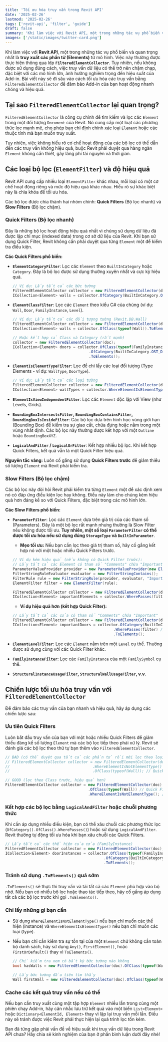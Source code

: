 ```yaml
---
title: 'Tối ưu hóa truy vấn trong Revit API'
date: '2025-02-26'
lastmod: '2025-02-26'
tags: ['revit-api', 'filter', 'guide']
draft: false
summary: 'Khi làm việc với Revit API, một trong những tác vụ phổ biến và quan trọng nhất là truy xuất các phần tử (Elements) từ mô hình. Việc này thường được thực hiện thông qua lớp FilteredElementCollector'
images: ['/static/images/twitter-card.png']
---
```


Khi làm việc với **Revit API**, một trong những tác vụ phổ biến và quan trọng nhất là **truy xuất các phần tử (Elements)** từ mô hình. Việc này thường được thực hiện thông qua lớp **`FilteredElementCollector`**. Tuy nhiên, nếu không được sử dụng đúng cách, việc truy vấn dữ liệu có thể trở nên chậm chạp, đặc biệt với các mô hình lớn, ảnh hưởng nghiêm trọng đến hiệu suất của Add-in. Bài viết này sẽ đi sâu vào cách tối ưu hóa các truy vấn bằng `FilteredElementCollector` để đảm bảo Add-in của bạn hoạt động nhanh chóng và hiệu quả.

<TOCInline toc={props.toc} exclude="" />

## Tại sao `FilteredElementCollector` lại quan trọng?

`FilteredElementCollector` là công cụ chính để tìm kiếm và lọc các `Element` trong một đối tượng `Document` của Revit. Nó cung cấp một loạt các phương thức lọc mạnh mẽ, cho phép bạn chỉ định chính xác loại `Element` hoặc các thuộc tính mà bạn muốn truy xuất.

Tuy nhiên, việc không hiểu rõ cơ chế hoạt động của các bộ lọc có thể dẫn đến các truy vấn không hiệu quả, buộc Revit phải duyệt qua hàng ngàn `Element` không cần thiết, gây lãng phí tài nguyên và thời gian.

## Các loại bộ lọc (`ElementFilter`) và độ hiệu quả

Revit API cung cấp nhiều loại `ElementFilter` khác nhau, mỗi loại có một cơ chế hoạt động riêng và mức độ hiệu quả khác nhau. Hiểu rõ sự khác biệt này là chìa khóa để tối ưu hóa.

Các bộ lọc được chia thành hai nhóm chính: **Quick Filters** (Bộ lọc nhanh) và **Slow Filters** (Bộ lọc chậm).

### Quick Filters (Bộ lọc nhanh)

Đây là những bộ lọc hoạt động hiệu quả nhất vì chúng sử dụng dữ liệu đã được lập chỉ mục (indexed data) trong cơ sở dữ liệu của Revit. Khi bạn sử dụng Quick Filter, Revit không cần phải duyệt qua từng `Element` một để kiểm tra điều kiện.

**Các Quick Filters phổ biến:**

- **`ElementCategoryFilter`**: Lọc các `Element` theo `BuiltInCategory` hoặc `Category`. Đây là bộ lọc được sử dụng thường xuyên nhất và cực kỳ hiệu quả.
  ```csharp
  // Ví dụ: Lấy tất cả các bức tường
  FilteredElementCollector collector = new FilteredElementCollector(doc);
  ICollection<Element> walls = collector.OfCategory(BuiltInCategory.OST_Walls).ToElements();
  ```
- **`ElementClassFilter`**: Lọc các `Element` theo kiểu C\# của chúng (ví dụ: `Wall`, `Door`, `FamilyInstance`, `Level`).

  ```csharp
  // Ví dụ: Lấy tất cả các đối tượng tường (Revit.DB.Wall)
  FilteredElementCollector collector = new FilteredElementCollector(doc);
  ICollection<Element> walls = collector.OfClass(typeof(Wall)).ToElements();

  // Hoặc kết hợp cả Class và Category (rất mạnh)
  collector = new FilteredElementCollector(doc);
  ICollection<Element> doors = collector.OfClass(typeof(FamilyInstance))
                                    .OfCategory(BuiltInCategory.OST_Doors)
                                    .ToElements();
  ```

- **`ElementIsElementTypeFilter`**: Lọc để chỉ lấy các loại đối tượng (Type Elements - ví dụ: `WallType`, `DoorType`).
  ```csharp
  // Ví dụ: Lấy tất cả các loại tường
  FilteredElementCollector collector = new FilteredElementCollector(doc);
  ICollection<Element> wallTypes = collector.WhereElementIsElementType().ToElements();
  ```
- **`ElementIsViewIndependentFilter`**: Lọc các `Element` độc lập với View (như Levels, Grids).
- **`BoundingBoxIntersectsFilter`, `BoundingBoxContainsFilter`, `BoundingBoxIsInsideFilter`**: Các bộ lọc dựa trên hình học vùng giới hạn (Bounding Box) để kiểm tra sự giao cắt, chứa đựng hoặc nằm trong một vùng nhất định. Các bộ lọc này thường được kết hợp với một `Outline` hoặc `BoundingBoxXYZ`.
- **`LogicalAndFilter` / `LogicalOrFilter`**: Kết hợp nhiều bộ lọc. Khi kết hợp Quick Filters, kết quả vẫn là một Quick Filter hiệu quả.

**Nguyên tắc vàng:** Luôn cố gắng sử dụng **Quick Filters trước** để giảm thiểu số lượng `Element` mà Revit phải kiểm tra.

### Slow Filters (Bộ lọc chậm)

Các bộ lọc này đòi hỏi Revit phải kiểm tra từng `Element` một để xác định xem nó có đáp ứng điều kiện lọc hay không. Điều này làm cho chúng kém hiệu quả hơn đáng kể so với Quick Filters, đặc biệt trong các mô hình lớn.

**Các Slow Filters phổ biến:**

- **`ParameterFilter`**: Lọc các `Element` dựa trên giá trị của các tham số (Parameters). Đây là một bộ lọc rất mạnh nhưng thường là Slow Filter nếu không được tối ưu. **Tuy nhiên, một số loại `ParameterFilter` có thể được tối ưu hóa nếu sử dụng đúng `StorageType` và `BuiltInParameter`**.
  - **Mẹo tối ưu:** Nếu bạn cần lọc theo giá trị tham số, hãy cố gắng kết hợp nó với một hoặc nhiều Quick Filters trước.

  ```csharp
  // Ví dụ kém hiệu quả (nếu không có Quick Filter trước):
  // Lấy tất cả các Element có tham số "Comments" chứa "Important"
  ParameterValueProvider provider = new ParameterValueProvider(new ElementId(BuiltInParameter.ALL_MODEL_INSTANCE_COMMENTS));
  FilterStringRuleEvaluator evaluator = new FilterStringContains();
  FilterRule rule = new FilterStringRule(provider, evaluator, "Important", false); // false = case-insensitive
  ElementFilter filter = new ElementFilter(rule);

  FilteredElementCollector collector = new FilteredElementCollector(doc);
  ICollection<Element> importantElements = collector.WherePasses(filter).ToElements(); // Có thể chậm
  ```

  - **Ví dụ hiệu quả hơn (kết hợp Quick Filter):**

  ```csharp
  // Lấy tất cả các cửa có tham số "Comments" chứa "Important"
  FilteredElementCollector collector = new FilteredElementCollector(doc);
  ICollection<Element> importantDoors = collector.OfCategory(BuiltInCategory.OST_Doors) // Quick Filter trước
                                               .WherePasses(filter) // Sau đó mới đến Slow Filter
                                               .ToElements();
  ```

- **`ElementLevelFilter`**: Lọc các `Element` nằm trên một `Level` cụ thể. Thường được sử dụng cùng với các Quick Filter khác.
- **`FamilyInstanceFilter`**: Lọc các `FamilyInstance` của một `FamilySymbol` cụ thể.
- **`StructuralInstanceUsageFilter`, `StructuralWallUsageFilter`, v.v.**

## Chiến lược tối ưu hóa truy vấn với `FilteredElementCollector`

Để đảm bảo các truy vấn của bạn nhanh và hiệu quả, hãy áp dụng các chiến lược sau:

### Ưu tiên Quick Filters

Luôn bắt đầu truy vấn của bạn với một hoặc nhiều Quick Filters để giảm thiểu đáng kể số lượng `Element` mà các bộ lọc tiếp theo phải xử lý. Revit sẽ đánh giá các bộ lọc theo thứ tự bạn thêm vào `FilteredElementCollector`.

```csharp
// BAD (có thể duyệt qua tất cả các phần tử rồi mới lọc theo loại)
// FilteredElementCollector collector = new FilteredElementCollector(doc)
//                                     .WhereElementIsNotElementType() // Slow Filter
//                                     .OfClass(typeof(Wall)); // Quick Filter

// GOOD (lọc theo Class trước, hiệu quả hơn)
FilteredElementCollector collector = new FilteredElementCollector(doc)
                                     .OfClass(typeof(Wall)) // Quick Filter trước
                                     .WhereElementIsNotElementType(); // Sau đó mới là Slow Filter (nếu cần)
```

### Kết hợp các bộ lọc bằng `LogicalAndFilter` hoặc chuỗi phương thức

Khi cần áp dụng nhiều điều kiện, bạn có thể xâu chuỗi các phương thức lọc (`OfCategory().OfClass().WherePasses()`) hoặc sử dụng `LogicalAndFilter`. Revit thường tự động tối ưu hóa khi bạn xâu chuỗi các Quick Filters.

```csharp
// Lấy tất cả các thể hiện của cửa (FamilyInstance)
FilteredElementCollector collector = new FilteredElementCollector(doc);
ICollection<Element> doorInstances = collector.OfClass(typeof(FamilyInstance)) // Quick Filter (theo Class)
                                            .OfCategory(BuiltInCategory.OST_Doors) // Quick Filter (theo Category)
                                            .ToElements();
```

### Tránh sử dụng `.ToElements()` quá sớm

`.ToElements()` sẽ thực thi truy vấn và tải tất cả các `Element` phù hợp vào bộ nhớ. Nếu bạn có nhiều bộ lọc hoặc thao tác tiếp theo, hãy cố gắng áp dụng tất cả các bộ lọc trước khi gọi `.ToElements()`.

### Chỉ lấy những gì bạn cần

- Sử dụng `WhereElementIsNotElementType()` nếu bạn chỉ muốn các thể hiện (instance) và `WhereElementIsElementType()` nếu bạn chỉ muốn các loại (type).

- Nếu bạn chỉ cần kiểm tra sự tồn tại của một `Element` chứ không cần toàn bộ danh sách, hãy sử dụng `Any()`, `FirstElement()`, hoặc `FirstOrDefault()` thay vì `ToElements()`.

  ```csharp
  // Chỉ kiểm tra xem có bất kỳ bức tường nào không
  bool hasWalls = new FilteredElementCollector(doc).OfClass(typeof(Wall)).Any();

  // Lấy bức tường đầu tiên tìm thấy
  Wall firstWall = new FilteredElementCollector(doc).OfClass(typeof(Wall)).Cast<Wall>().FirstOrDefault();
  ```

### Cache các kết quả truy vấn nếu có thể

Nếu bạn cần truy xuất cùng một tập hợp `Element` nhiều lần trong cùng một phiên chạy Add-in, hãy cân nhắc lưu trữ kết quả vào một biến `List<Element>` hoặc `Dictionary<ElementId, Element>` thay vì lặp lại truy vấn mỗi lần. Điều này sẽ tránh được việc Revit phải thực hiện lại quá trình lọc tốn kém.

Bạn đã từng gặp phải vấn đề về hiệu suất khi truy vấn dữ liệu trong Revit API chưa? Hãy chia sẻ kinh nghiệm của bạn ở phần bình luận dưới đây nhé\!
